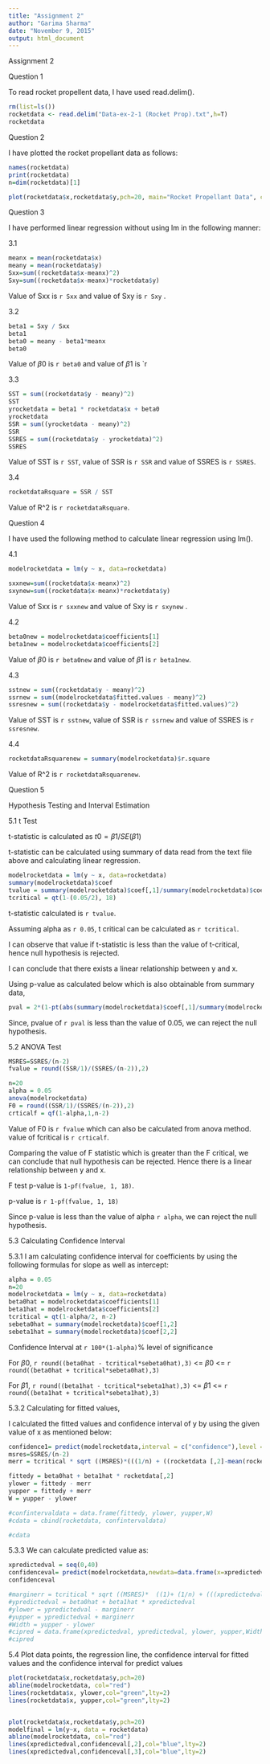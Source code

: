 ```yaml
---
title: "Assignment 2"
author: "Garima Sharma"
date: "November 9, 2015"
output: html_document
---
```


Assignment 2

####### Question 1 ###################### 

To read rocket propellent data, I have used read.delim().

```r
rm(list=ls())
rocketdata <- read.delim("Data-ex-2-1 (Rocket Prop).txt",h=T)
rocketdata
```


####### Question 2 ###################### 

I have plotted the rocket propellant data as follows:

```r
names(rocketdata)
print(rocketdata)
n=dim(rocketdata)[1]
```

```r
plot(rocketdata$x,rocketdata$y,pch=20, main="Rocket Propellant Data", col.main="red", font.main=4, xlab="Shear Strength", ylab="Age of Propellant", col.lab=rgb(0,0.5,0))
```

####### Question 3 ###################### 

I have performed linear regression without using lm in the following manner:

3.1 

```r
meanx = mean(rocketdata$x)
meany = mean(rocketdata$y)
Sxx=sum((rocketdata$x-meanx)^2)
Sxy=sum((rocketdata$x-meanx)*rocketdata$y)
```

Value of Sxx is `r Sxx` and value of Sxy is `r Sxy` .

3.2 

```r
beta1 = Sxy / Sxx
beta1
beta0 = meany - beta1*meanx
beta0
```

Value of $\beta0$ is `r beta0` and value of $\beta1$ is `r 

3.3 

```r
SST = sum((rocketdata$y - meany)^2)
SST
yrocketdata = beta1 * rocketdata$x + beta0
yrocketdata
SSR = sum((yrocketdata - meany)^2)
SSR
SSRES = sum((rocketdata$y - yrocketdata)^2)
SSRES
```

Value of SST is `r SST`, value of SSR is `r SSR` and value of SSRES is `r SSRES`.

3.4 

```r
rocketdataRsquare = SSR / SST
```

Value of R^2 is `r rocketdataRsquare`.

####### Question 4 ###################### 

I have used the following method to calculate linear regression using lm().

4.1 

```r
modelrocketdata = lm(y ~ x, data=rocketdata)

sxxnew=sum((rocketdata$x-meanx)^2)
sxynew=sum((rocketdata$x-meanx)*rocketdata$y)
```

Value of Sxx is `r sxxnew` and value of Sxy is `r sxynew` .

4.2 

```r
beta0new = modelrocketdata$coefficients[1]
beta1new = modelrocketdata$coefficients[2]
```

Value of $\beta0$ is `r beta0new` and value of $\beta1$ is `r beta1new`.

4.3 

```r
sstnew = sum((rocketdata$y - meany)^2)
ssrnew = sum((modelrocketdata$fitted.values - meany)^2)
ssresnew = sum((rocketdata$y - modelrocketdata$fitted.values)^2)
```

Value of SST is `r sstnew`, value of SSR is `r ssrnew` and value of SSRES is `r ssresnew`.

4.4 

```r
rocketdataRsquarenew = summary(modelrocketdata)$r.square
```

Value of R^2 is `r rocketdataRsquarenew`.

####### Question 5 ###################### 

Hypothesis Testing and Interval Estimation

5.1 t Test

t-statistic is calculated as $t0 = \beta1 / SE(\beta1)$

t-statistic can be calculated using summary of data read from the text file above
and calculating linear regression.

```r
modelrocketdata = lm(y ~ x, data=rocketdata)
summary(modelrocketdata)$coef
tvalue = summary(modelrocketdata)$coef[,1]/summary(modelrocketdata)$coef[,2]
tcritical = qt(1-(0.05/2), 18)
```

t-statistic calculated is `r tvalue`.

Assuming alpha as `r 0.05`, t critical can be calculated as `r tcritical`.

I can observe that value if t-statistic is less than the value of t-critical, hence null hypothesis is rejected. 

I can conclude that there exists a linear relationship between y and x.

Using p-value as calculated below which is also obtainable from summary data,

```r
pval = 2*(1-pt(abs(summary(modelrocketdata)$coef[,1]/summary(modelrocketdata)$coef[,2]),18))
```

Since, pvalue of `r pval` is less than the value of 0.05, we can reject the null hypothesis.

5.2 ANOVA Test

```r
MSRES=SSRES/(n-2)
fvalue = round((SSR/1)/(SSRES/(n-2)),2)
```

```r
n=20
alpha = 0.05
anova(modelrocketdata)
F0 = round((SSR/1)/(SSRES/(n-2)),2)
crticalf = qf(1-alpha,1,n-2)
```

Value of F0 is `r fvalue` which can also be calculated from anova method.
value of fcritical is `r crticalf`.

Comparing the value of F statistic which is greater than the F critical, we can conclude that null hypothesis can be rejected. Hence there is a linear relationship between y and x.

F test p-value is `1-pf(fvalue, 1, 18)`.

p-value is `r 1-pf(fvalue, 1, 18)`

Since p-value is less than the value of alpha `r alpha`, we can reject the null hypothesis. 

5.3 Calculating Confidence Interval

5.3.1 I am calculating confidence interval for coefficients by using the following formulas for slope as well as intercept:

```r
alpha = 0.05
n=20
modelrocketdata = lm(y ~ x, data=rocketdata)
beta0hat = modelrocketdata$coefficients[1]
beta1hat = modelrocketdata$coefficients[2]
tcritical = qt(1-alpha/2, n-2)
sebeta0hat = summary(modelrocketdata)$coef[1,2]
sebeta1hat = summary(modelrocketdata)$coef[2,2]
```

Confidence Interval at `r 100*(1-alpha)`% level of significance

For $\beta0$, 
`r round((beta0hat - tcritical*sebeta0hat),3)` <= $\beta0$ <= `r round((beta0hat + tcritical*sebeta0hat),3)`

For $\beta1$,
`r round((beta1hat - tcritical*sebeta1hat),3)` <= $\beta1$ <= `r round((beta1hat + tcritical*sebeta1hat),3)`

5.3.2 Calculating for fitted values, 

I calculated the fitted values and confidence interval of y by using the given value of x as mentioned below:

```r

confidence1= predict(modelrocketdata,interval = c("confidence"),level =0.95, type="response")
msres=SSRES/(n-2)
merr = tcritical * sqrt ((MSRES)*(((1/n) + ((rocketdata [,2]-mean(rocketdata [,2]))^2)/Sxx)))

fittedy = beta0hat + beta1hat * rocketdata[,2]
ylower = fittedy - merr
yupper = fittedy + merr
W = yupper - ylower

#confintervaldata = data.frame(fittedy, ylower, yupper,W)
#cdata = cbind(rocketdata, confintervaldata)

#cdata

```

5.3.3 We can calculate predicted value as:

```r

xpredictedval = seq(0,40)
confidenceval= predict(modelrocketdata,newdata=data.frame(x=xpredictedval),interval = c("confidence"),level =0.95, type="response")
confidenceval

#marginerr = tcritical * sqrt ((MSRES)*  ((1)+ (1/n) + (((xpredictedval-mean(xpredictedval))^2)/sxx)))
#ypredictedval = beta0hat + beta1hat * xpredictedval
#ylower = ypredictedval - marginerr
#yupper = ypredictedval + marginerr
#Width = yupper - ylower
#cipred = data.frame(xpredictedval, ypredictedval, ylower, yupper,Width)
#cipred

```

5.4 Plot data points, the regression line, the confidence interval for fitted values and the confidence interval for predict values 

```r
plot(rocketdata$x,rocketdata$y,pch=20)
abline(modelrocketdata, col="red")
lines(rocketdata$x, ylower,col="green",lty=2)
lines(rocketdata$x, yupper,col="green",lty=2)


plot(rocketdata$x,rocketdata$y,pch=20)
modelfinal = lm(y~x, data = rocketdata)
abline(modelrocketdata, col="red")
lines(xpredictedval,confidenceval[,2],col="blue",lty=2)
lines(xpredictedval,confidenceval[,3],col="blue",lty=2)

```
